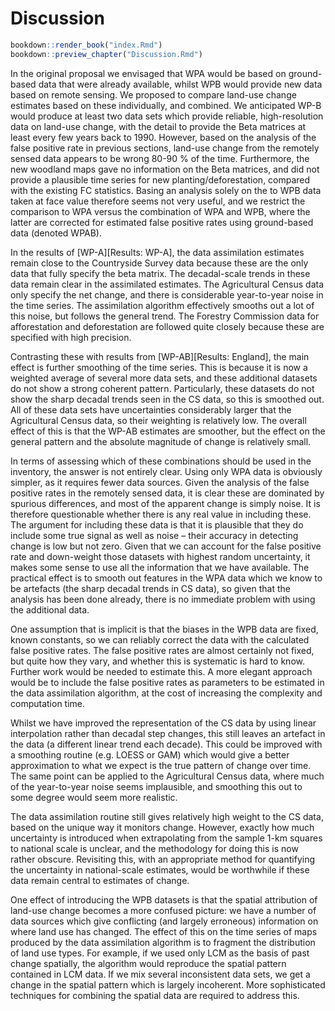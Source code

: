 # Discussion
<!--- { rendering -->
```r
bookdown::render_book("index.Rmd")
bookdown::preview_chapter("Discussion.Rmd")
```
<!--- } -->


In the original proposal we envisaged that WPA would be based on ground-based data that were already available, whilst WPB would provide new data based on remote sensing. We proposed to compare land-use change estimates based on these individually, and combined.
We anticipated WP-B would produce at least two data sets which provide reliable, high-resolution data on land-use change, with the detail to provide the Beta matrices at least every few years back to 1990. However, based on the analysis of the false positive rate in previous sections, land-use change from the remotely sensed data appears to be wrong 80-90 % of the time. Furthermore, the new woodland maps gave no information on the Beta matrices, and did not provide a plausible time series for new planting/deforestation, compared with the existing FC statistics. 
Basing an analysis solely on the to WPB data taken at face value therefore seems not very useful, and we restrict the comparison to WPA versus the combination of WPA and WPB, where the latter are corrected for estimated false positive rates using ground-based data (denoted WPAB).

In the results of [WP-A][Results: WP-A], the data assimilation estimates remain close to the Countryside Survey data because these are the only data that fully specify the beta matrix. The decadal-scale trends in these data remain clear in the assimilated estimates. The Agricultural Census data only specify the net change, and there is considerable year-to-year noise in the time series. The assimilation algorithm effectively smooths out a lot of this noise, but follows the general trend. The Forestry Commission data for afforestation and deforestation are followed quite closely because these are specified with high precision.

Contrasting these with results from [WP-AB][Results: England], the main effect is further smoothing of the time series. This is because it is now a weighted average of several more data sets, and these additional datasets do not show a strong coherent pattern.
Particularly, these datasets do not show the sharp decadal trends seen in the CS data, so this is smoothed out.  All of these data sets have uncertainties considerably larger that the Agricultural Census data, so their weighting is relatively low.  The overall effect of this is that the WP-AB estimates are smoother, but the effect on the general pattern and the absolute magnitude of change is relatively small. 

In terms of assessing which of these combinations should be used in the inventory, the answer is not entirely clear. Using only WPA data  is obviously simpler, as it requires fewer data sources. Given the analysis of the false positive rates in the remotely sensed data, it is clear these are dominated by spurious differences, and most of the apparent change is simply noise. It is therefore questionable whether there is any real value in including these. The argument for including these data is that it is plausible that they do include some true signal as well as noise – their accuracy in detecting change is low but not zero. Given that we can account for the false positive rate and down-weight those datasets with highest random uncertainty, it makes some sense to use all the information that we have available. The practical effect is to smooth out features in the WPA data which we know to be artefacts (the sharp decadal trends in CS data), so given that the analysis has been done already, there is no immediate problem with using the additional data.


One assumption that is implicit is that the biases in the WPB data are fixed, known constants, so we can reliably correct the data with the calculated false positive rates. The false positive rates are almost certainly not fixed, but quite how they vary, and whether this is systematic is hard to know.  Further work would be needed to estimate this. A more elegant approach would be to include the false positive rates as parameters to be estimated in the data assimilation algorithm, at the cost of increasing the complexity and computation time.

Whilst we have improved the representation of the CS data by using linear interpolation rather than decadal step changes, this still leaves an artefact in the data (a different linear trend each decade).  This could be improved with a smoothing routine (e.g. LOESS or GAM) which would give a better approximation to what we expect is the true pattern of change over time.  The same point can be applied to the Agricultural Census data, where much of the year-to-year noise seems implausible, and smoothing this out to some degree would seem more realistic.

The data assimilation routine still gives relatively high weight to the CS data, based on the unique way it monitors change.  However, exactly how much uncertainty is introduced when extrapolating from the sample 1-km squares to national scale is unclear, and the methodology for doing this is now rather obscure.  Revisiting this, with an appropriate method for quantifying the uncertainty in national-scale estimates, would be worthwhile if these data remain central to  estimates of change.

One effect of introducing the WPB datasets is that the spatial attribution of land-use change becomes a more confused picture: we have a number of data sources which give conflicting (and largely erroneous) information on where land use has changed. The effect of this on the time series of maps produced by the data assimilation algorithm is to fragment the distribution of land use types.  For example, if we used only LCM as the basis of past change spatially, the algorithm would reproduce the spatial pattern contained in LCM data.  If we mix several inconsistent data sets, we get a change in the spatial pattern  which is largely incoherent. More sophisticated techniques for combining the spatial data are required to address this.
